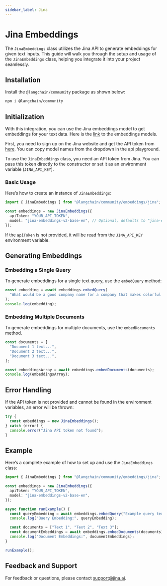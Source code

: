 ```yaml
---
sidebar_label: Jina
---
```


# Jina Embeddings

The `JinaEmbeddings` class utilizes the Jina API to generate embeddings for given text inputs. This guide will walk you through the setup and usage of the `JinaEmbeddings` class, helping you integrate it into your project seamlessly.

## Installation

Install the `@langchain/community` package as shown below:


<IntegrationInstallTooltip></IntegrationInstallTooltip>

```bash npm2yarn
npm i @langchain/community
```

## Initialization

With this integration, you can use the Jina embeddings model to get embeddings for your text data. Here is the [link](https://jina.ai/embeddings) to the embeddings models.

First, you need to sign up on the Jina website and get the API token from [here](https://jina.ai/embeddings). You can copy model names from the dropdown in the api playground.

To use the `JinaEmbeddings` class, you need an API token from Jina. You can pass this token directly to the constructor or set it as an environment variable (`JINA_API_KEY`).

### Basic Usage

Here’s how to create an instance of `JinaEmbeddings`:

```typescript
import { JinaEmbeddings } from "@langchain/community/embeddings/jina";

const embeddings = new JinaEmbeddings({
  apiToken: "YOUR_API_TOKEN",
  model: "jina-embeddings-v2-base-en", // Optional, defaults to "jina-embeddings-v2-base-en"
});
```

If the `apiToken` is not provided, it will be read from the `JINA_API_KEY` environment variable.

## Generating Embeddings

### Embedding a Single Query

To generate embeddings for a single text query, use the `embedQuery` method:

```typescript
const embedding = await embeddings.embedQuery(
  "What would be a good company name for a company that makes colorful socks?"
);
console.log(embedding);
```

### Embedding Multiple Documents

To generate embeddings for multiple documents, use the `embedDocuments` method.

```typescript
const documents = [
  "Document 1 text...",
  "Document 2 text...",
  "Document 3 text...",
];

const embeddingsArray = await embeddings.embedDocuments(documents);
console.log(embeddingsArray);
```

## Error Handling

If the API token is not provided and cannot be found in the environment variables, an error will be thrown:

```typescript
try {
  const embeddings = new JinaEmbeddings();
} catch (error) {
  console.error("Jina API token not found");
}
```

## Example

Here’s a complete example of how to set up and use the `JinaEmbeddings` class:

```typescript
import { JinaEmbeddings } from "@langchain/community/embeddings/jina";

const embeddings = new JinaEmbeddings({
  apiToken: "YOUR_API_TOKEN",
  model: "jina-embeddings-v2-base-en",
});

async function runExample() {
  const queryEmbedding = await embeddings.embedQuery("Example query text.");
  console.log("Query Embedding:", queryEmbedding);

  const documents = ["Text 1", "Text 2", "Text 3"];
  const documentEmbeddings = await embeddings.embedDocuments(documents);
  console.log("Document Embeddings:", documentEmbeddings);
}

runExample();
```

## Feedback and Support

For feedback or questions, please contact [support@jina.ai](mailto:support@jina.ai).